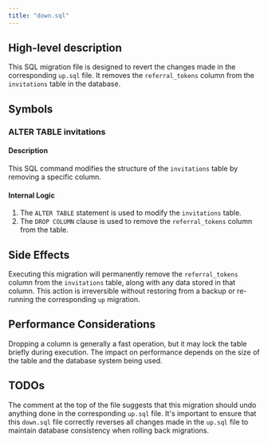 ```yaml
---
title: "down.sql"
---
```


## High-level description
This SQL migration file is designed to revert the changes made in the corresponding `up.sql` file. It removes the `referral_tokens` column from the `invitations` table in the database.

## Symbols

### ALTER TABLE invitations
#### Description
This SQL command modifies the structure of the `invitations` table by removing a specific column.

#### Internal Logic
1. The `ALTER TABLE` statement is used to modify the `invitations` table.
2. The `DROP COLUMN` clause is used to remove the `referral_tokens` column from the table.

## Side Effects
Executing this migration will permanently remove the `referral_tokens` column from the `invitations` table, along with any data stored in that column. This action is irreversible without restoring from a backup or re-running the corresponding `up` migration.

## Performance Considerations
Dropping a column is generally a fast operation, but it may lock the table briefly during execution. The impact on performance depends on the size of the table and the database system being used.

## TODOs
The comment at the top of the file suggests that this migration should undo anything done in the corresponding `up.sql` file. It's important to ensure that this `down.sql` file correctly reverses all changes made in the `up.sql` file to maintain database consistency when rolling back migrations.
